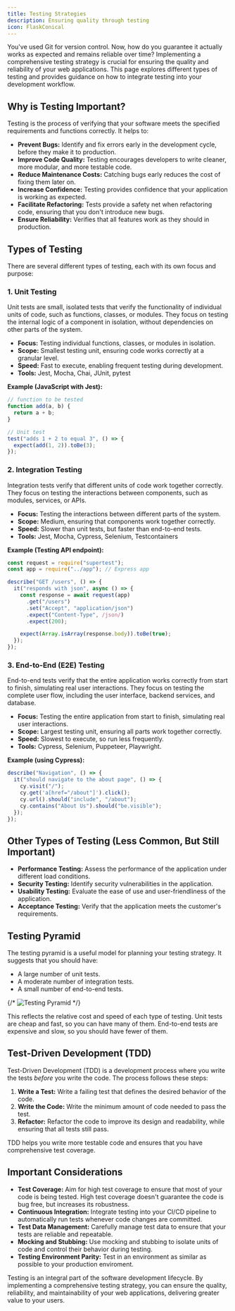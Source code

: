 ```yaml
---
title: Testing Strategies
description: Ensuring quality through testing
icon: FlaskConical
---
```


You've used Git for version control.
Now, how do you guarantee it actually works as expected and remains reliable over time?
Implementing a comprehensive testing strategy is crucial for ensuring the quality and reliability of your web applications.
This page explores different types of testing and provides guidance on how to integrate testing into your development workflow.

## Why is Testing Important?

Testing is the process of verifying that your software meets the specified requirements and functions correctly.
It helps to:

- **Prevent Bugs:** Identify and fix errors early in the development cycle, before they make it to production.
- **Improve Code Quality:** Testing encourages developers to write cleaner, more modular, and more testable code.
- **Reduce Maintenance Costs:** Catching bugs early reduces the cost of fixing them later on.
- **Increase Confidence:** Testing provides confidence that your application is working as expected.
- **Facilitate Refactoring:** Tests provide a safety net when refactoring code, ensuring that you don't introduce new bugs.
- **Ensure Reliability:** Verifies that all features work as they should in production.

## Types of Testing

There are several different types of testing, each with its own focus and purpose:

### 1. Unit Testing

Unit tests are small, isolated tests that verify the functionality of individual units of code, such as functions, classes, or modules.
They focus on testing the internal logic of a component in isolation, without dependencies on other parts of the system.

- **Focus:** Testing individual functions, classes, or modules in isolation.
- **Scope:** Smallest testing unit, ensuring code works correctly at a granular level.
- **Speed:** Fast to execute, enabling frequent testing during development.
- **Tools:** Jest, Mocha, Chai, JUnit, pytest

**Example (JavaScript with Jest):**

```javascript
// function to be tested
function add(a, b) {
  return a + b;
}

// Unit test
test("adds 1 + 2 to equal 3", () => {
  expect(add(1, 2)).toBe(3);
});
```

### 2. Integration Testing

Integration tests verify that different units of code work together correctly.
They focus on testing the interactions between components, such as modules, services, or APIs.

- **Focus:** Testing the interactions between different parts of the system.
- **Scope:** Medium, ensuring that components work together correctly.
- **Speed:** Slower than unit tests, but faster than end-to-end tests.
- **Tools:** Jest, Mocha, Cypress, Selenium, Testcontainers

**Example (Testing API endpoint):**

```javascript
const request = require("supertest");
const app = require("../app"); // Express app

describe("GET /users", () => {
  it("responds with json", async () => {
    const response = await request(app)
      .get("/users")
      .set("Accept", "application/json")
      .expect("Content-Type", /json/)
      .expect(200);

    expect(Array.isArray(response.body)).toBe(true);
  });
});
```

### 3. End-to-End (E2E) Testing

End-to-end tests verify that the entire application works correctly from start to finish, simulating real user interactions.
They focus on testing the complete user flow, including the user interface, backend services, and database.

- **Focus:** Testing the entire application from start to finish, simulating real user interactions.
- **Scope:** Largest testing unit, ensuring all parts work together correctly.
- **Speed:** Slowest to execute, so run less frequently.
- **Tools:** Cypress, Selenium, Puppeteer, Playwright.

**Example (using Cypress):**

```javascript
describe("Navigation", () => {
  it("should navigate to the about page", () => {
    cy.visit("/");
    cy.get('a[href="/about"]').click();
    cy.url().should("include", "/about");
    cy.contains("About Us").should("be.visible");
  });
});
```

## Other Types of Testing (Less Common, But Still Important)

- **Performance Testing:** Assess the performance of the application under different load conditions.
- **Security Testing:** Identify security vulnerabilities in the application.
- **Usability Testing:** Evaluate the ease of use and user-friendliness of the application.
- **Acceptance Testing:** Verify that the application meets the customer's requirements.

## Testing Pyramid

The testing pyramid is a useful model for planning your testing strategy.
It suggests that you should have:

- A large number of unit tests.
- A moderate number of integration tests.
- A small number of end-to-end tests.

{/* ![Testing Pyramid](./testing-pyramid.png) */}

This reflects the relative cost and speed of each type of testing.
Unit tests are cheap and fast, so you can have many of them.
End-to-end tests are expensive and slow, so you should have fewer of them.

## Test-Driven Development (TDD)

Test-Driven Development (TDD) is a development process where you write the tests _before_ you write the code.
The process follows these steps:

1.  **Write a Test:** Write a failing test that defines the desired behavior of the code.
2.  **Write the Code:** Write the minimum amount of code needed to pass the test.
3.  **Refactor:** Refactor the code to improve its design and readability, while ensuring that all tests still pass.

TDD helps you write more testable code and ensures that you have comprehensive test coverage.

## Important Considerations

- **Test Coverage:** Aim for high test coverage to ensure that most of your code is being tested.
  High test coverage doesn't guarantee the code is bug free, but increases its robustness.
- **Continuous Integration:** Integrate testing into your CI/CD pipeline to automatically run tests whenever code changes are committed.
- **Test Data Management:** Carefully manage test data to ensure that your tests are reliable and repeatable.
- **Mocking and Stubbing:** Use mocking and stubbing to isolate units of code and control their behavior during testing.
- **Testing Environment Parity:** Test in an environment as similar as possible to your production enviroment.

Testing is an integral part of the software development lifecycle.
By implementing a comprehensive testing strategy, you can ensure the quality, reliability, and maintainability of your web applications, delivering greater value to your users.
